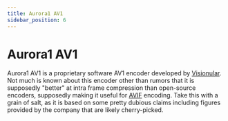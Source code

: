 ```yaml
---
title: Aurora1 AV1
sidebar_position: 6
---
```


# Aurora1 AV1

Aurora1 AV1 is a proprietary software AV1 encoder developed by [Visionular](https://www.visionular.com/en). Not much is known about this encoder other than rumors that it is supposedly "better" at intra frame compression than open-source encoders, supposedly making it useful for [AVIF](../images/AVIF.mdx) encoding. Take this with a grain of salt, as it is based on some pretty dubious claims including figures provided by the company that are likely cherry-picked.